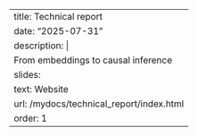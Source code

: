 ---
title: Technical report
date: "2025-07-31"
description: |
  From embeddings to causal inference
slides:
  text: Website
  url: /mydocs/technical_report/index.html
order: 1
---